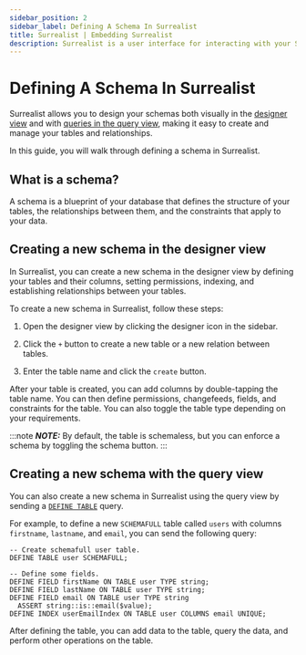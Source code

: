 ```yaml
---
sidebar_position: 2
sidebar_label: Defining A Schema In Surrealist
title: Surrealist | Embedding Surrealist  
description: Surrealist is a user interface for interacting with your SurrealDB database visually. It enables you to seamlessly connect to any SurrealDB instance, allowing you to execute queries, explore your tables, design your schemas, and much more.
---
```


# Defining A Schema In Surrealist

Surrealist allows you to design your schemas both visually in the [designer view](/docs/surrealist/getting-started/designing-the-database-schema) and with [queries in the query view](/docs/surrealist/getting-started/sending-queries), making it easy to create and manage your tables and relationships. 

In this guide, you will walk through defining a schema in Surrealist.

## What is a schema?

A schema is a blueprint of your database that defines the structure of your tables, the relationships between them, and the constraints that apply to your data. 

## Creating a new schema in the designer view

In Surrealist, you can create a new schema in the designer view by defining your tables and their columns, setting permissions, indexing, and establishing relationships between your tables.

To create a new schema in Surrealist, follow these steps:

1. Open the designer view by clicking the designer icon in the sidebar.

2. Click the `+` button to create a new table or a new relation between tables.

3. Enter the table name and click the `create` button.

After your table is created, you can add columns by double-tapping the table name. You can then define permissions, changefeeds, fields, and constraints for the table. You can also toggle the table type depending on your requirements.

:::note
___NOTE:___ By default, the table is schemaless, but you can enforce a schema by toggling the schema button.
::: 

## Creating a new schema with the query view

You can also create a new schema in Surrealist using the query view by sending a [`DEFINE TABLE`](/docs/surrealdb/surrealql/statements/define/table) query.

For example, to define a new `SCHEMAFULL` table called `users` with columns `firstname`, `lastname`, and `email`, you can send the following query:

```surql
-- Create schemafull user table.
DEFINE TABLE user SCHEMAFULL;

-- Define some fields.
DEFINE FIELD firstName ON TABLE user TYPE string;
DEFINE FIELD lastName ON TABLE user TYPE string;
DEFINE FIELD email ON TABLE user TYPE string
  ASSERT string::is::email($value);
DEFINE INDEX userEmailIndex ON TABLE user COLUMNS email UNIQUE;
```

<SurrealistMini url="https://surrealist.app/mini?setup=--+Create+schemafull+user+table.%0ADEFINE+TABLE+user+SCHEMAFULL%3B%0A%0A--+Define+some+fields.%0ADEFINE+FIELD+firstName+ON+TABLE+user+TYPE+string%3B%0ADEFINE+FIELD+lastName+ON+TABLE+user+TYPE+string%3B%0ADEFINE+FIELD+email+ON+TABLE+user+TYPE+string%0A++ASSERT+string%3A%3Ais%3A%3Aemail%28%24value%29%3B%0ADEFINE+INDEX+userEmailIndex+ON+TABLE+user+COLUMNS+email+UNIQUE%3B&query=%2F%2F+Get+information+for+Table%0AINFO+FOR+TABLE+user%3B%0A%0A%2F%2F+Add+a+user+with+all+required+fields+%0ACREATE+user+CONTENT+%7B%0A++++firstName%3A+%27Tobie%27%2C%0A++++lastName%3A+%27Hitchcock%27%2C%0A++++email%3A+%27Tobie.Hitchcock%40surrealdb.com%27%2C%0A%7D%3B%0A%0A%2F%2F+Query+the+data%0ASELECT+*+FROM+user%3B"/>

After defining the table, you can add data to the table, query the data, and perform other operations on the table.
